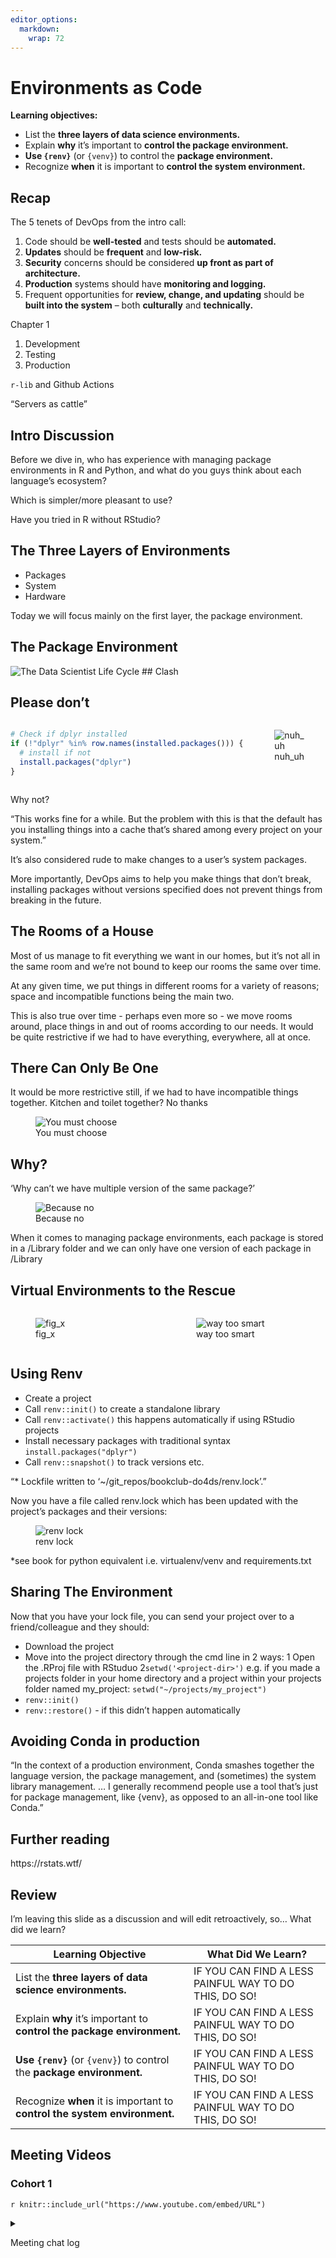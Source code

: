 ```yaml
---
editor_options: 
  markdown: 
    wrap: 72
---
```


# Environments as Code

**Learning objectives:**

-   List the **three layers of data science environments.**
-   Explain **why** it's important to **control the package
    environment.**
-   **Use `{renv}`** (or `{venv}`) to control the **package
    environment.**
-   Recognize **when** it is important to **control the system
    environment.**

## Recap

The 5 tenets of DevOps from the intro call:

1.  Code should be **well-tested** and tests should be **automated.**
2.  **Updates** should be **frequent** and **low-risk.**
3.  **Security** concerns should be considered **up front as part of
    architecture.**
4.  **Production** systems should have **monitoring and logging.**
5.  Frequent opportunities for **review, change, and updating** should
    be **built into the system** -- both **culturally** and
    **technically.**

Chapter 1

1.  Development
2.  Testing
3.  Production

`r-lib` and Github Actions

"Servers as cattle"

## Intro Discussion

Before we dive in, who has experience with managing package environments
in R and Python, and what do you guys think about each language's
ecosystem?

Which is simpler/more pleasant to use?

Have you tried in R without RStudio?

## The Three Layers of Environments

- Packages
- System
- Hardware

Today we will focus mainly on the first layer, the package environment.

## The Package Environment

![The Data Scientist Life Cycle](images/galaxy_package.jpeg) \## Clash

## Please don't

::: {style="display: grid; grid-template-columns: 1fr 1fr; grid-column-gap: 10px;"}
<div>

```r
# Check if dplyr installed
if (!"dplyr" %in% row.names(installed.packages())) {
  # install if not
  install.packages("dplyr")
}
```

</div>

<div>

![nuh_uh](images/we_dont_do_that_here.jpeg)

</div>
:::

Why not?

"This works fine for a while. But the problem with this is that the default has you installing things into a cache that’s shared among every project on your system."

It's also considered rude to make changes to a user's system packages.

More importantly, DevOps aims to help you make things that don't break,
installing packages without versions specified does not prevent things
from breaking in the future.

## The Rooms of a House

Most of us manage to fit everything we want in our homes, but it's not
all in the same room and we're not bound to keep our rooms the same over
time.

At any given time, we put things in different rooms for a variety of
reasons; space and incompatible functions being the main two.

This is also true over time - perhaps even more so - we move rooms
around, place things in and out of rooms according to our needs. It
would be quite restrictive if we had to have everything, everywhere, all
at once.

## There Can Only Be One

It would be more restrictive still, if we had to have incompatible
things together. Kitchen and toilet together? No thanks

![You must choose](images/one_and_only_one.jpeg)

## Why?

'Why can't we have multiple version of the same package?'

![Because no](images/because_no.png)

When it comes to managing package environments, each package is stored
in a /Library folder and we can only have one version of each package in
/Library

## Virtual Environments to the Rescue

::: {style="display: grid; grid-template-columns: 1fr 1fr; grid-column-gap: 10px;"}
<div>

![fig_x](images/multiple_libraries.png)

</div>

<div>

![way too smart](images/way_too_smart.jpeg)

</div>
:::

## Using Renv

-   Create a project
-   Call `renv::init()` to create a standalone library
-   Call `renv::activate()` this happens automatically if using RStudio
    projects
-   Install necessary packages with traditional syntax
    `install.packages("dplyr")`
-   Call `renv::snapshot()` to track versions etc.

"\* Lockfile written to '\~/git_repos/bookclub-do4ds/renv.lock'."

Now you have a file called renv.lock which has been updated with the project's packages and their versions:

![renv lock](images/renv_lock.png)

*see book for python equivalent i.e. virtualenv/venv and requirements.txt

##  Sharing The Environment

Now that you have your lock file, you can send your project over to a friend/colleague and they should:

- Download the project
- Move into the project directory through the cmd line in 2 ways:
  1 Open the .RProj file with RStuduo
  2`setwd('<project-dir>')` e.g. if you made a projects folder in your home directory and a project within your projects folder named my_project: `setwd("~/projects/my_project")`
- `renv::init()`
- `renv::restore()` - if this didn't happen automatically
 
## Avoiding Conda in production


"In the context of a production environment, Conda smashes together the language version, the package management, and (sometimes) the system library management. ... I generally recommend people use a tool that’s just for package management, like {venv}, as opposed to an all-in-one tool like Conda."

## Further reading

https://rstats.wtf/


## Review

I'm leaving this slide as a discussion and will edit retroactively, so... What did we learn?

| Learning Objective                                                        | What Did We Learn?                                    |
|-----------------------------------------|-------------------------------|
| List the **three layers of data science environments.**                   | IF YOU CAN FIND A LESS PAINFUL WAY TO DO THIS, DO SO! |
| Explain **why** it's important to **control the package environment.**    | IF YOU CAN FIND A LESS PAINFUL WAY TO DO THIS, DO SO! |
| **Use `{renv}`** (or `{venv}`) to control the **package environment.**    | IF YOU CAN FIND A LESS PAINFUL WAY TO DO THIS, DO SO! |
| Recognize **when** it is important to **control the system environment.** | IF YOU CAN FIND A LESS PAINFUL WAY TO DO THIS, DO SO! |

## Meeting Videos

### Cohort 1

`r knitr::include_url("https://www.youtube.com/embed/URL")`

<details>

<summary>

Meeting chat log

</summary>

    LOG

</details>

